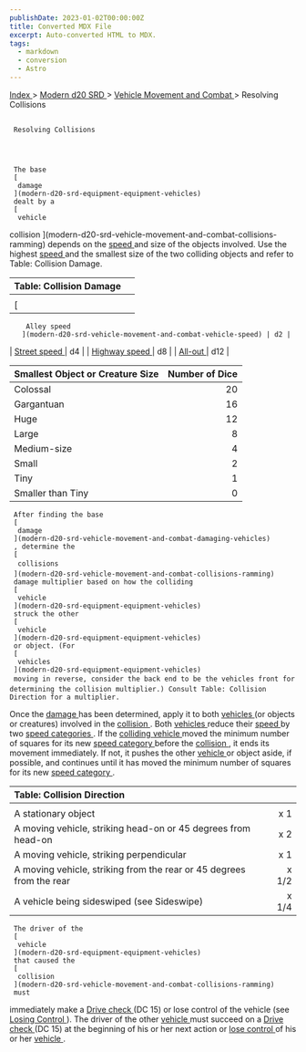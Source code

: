 ```yaml
---
publishDate: 2023-01-02T00:00:00Z
title: Converted MDX File
excerpt: Auto-converted HTML to MDX.
tags:
  - markdown
  - conversion
  - Astro
---
```







[
      Index
     ](-index)
     >
     [
      Modern d20 SRD
     ](modern-d20-srd-index)
     >
     [
      Vehicle Movement and Combat
     ](modern-d20-srd-vehicle-movement-and-combat-index)
     > Resolving Collisions
    





## 
     Resolving Collisions
    



     The base
     [
      damage
     ](modern-d20-srd-equipment-equipment-vehicles)
     dealt by a
     [
      vehicle
  collision
     ](modern-d20-srd-vehicle-movement-and-combat-collisions-ramming)
     depends on the
     [
      speed
     ](modern-d20-srd-vehicle-movement-and-combat-vehicle-speed)
     and size of the objects involved. Use the highest
     [
      speed
     ](modern-d20-srd-vehicle-movement-and-combat-vehicle-speed)
     and the smallest size of the two colliding objects and refer to Table: Collision Damage.
    


| Table: Collision Damage |  |
| :------------------------- | --: |
|  |  |
| [
        Alley speed
       ](modern-d20-srd-vehicle-movement-and-combat-vehicle-speed) | d2 |
| [
        Street speed
       ](modern-d20-srd-vehicle-movement-and-combat-vehicle-speed) | d4 |
| [
        Highway speed
       ](modern-d20-srd-vehicle-movement-and-combat-vehicle-speed) | d8 |
| [
        All-out
       ](modern-d20-srd-vehicle-movement-and-combat-vehicle-speed) | d12 |



| Smallest Object or Creature Size | Number of Dice |
| :---------------------------------- | ----------------: |
| Colossal | 20 |
| Gargantuan | 16 |
| Huge | 12 |
| Large | 8 |
| Medium-size | 4 |
| Small | 2 |
| Tiny | 1 |
| Smaller than Tiny | 0 |




     After finding the base
     [
      damage
     ](modern-d20-srd-vehicle-movement-and-combat-damaging-vehicles)
     , determine the
     [
      collisions
     ](modern-d20-srd-vehicle-movement-and-combat-collisions-ramming)
     damage multiplier based on how the colliding
     [
      vehicle
     ](modern-d20-srd-equipment-equipment-vehicles)
     struck the other
     [
      vehicle
     ](modern-d20-srd-equipment-equipment-vehicles)
     or object. (For
     [
      vehicles
     ](modern-d20-srd-equipment-equipment-vehicles)
     moving in reverse, consider the back end to be the vehicles front for determining the collision multiplier.) Consult Table: Collision Direction for a multiplier.
Once the
     [
      damage
     ](modern-d20-srd-vehicle-movement-and-combat-damaging-vehicles)
     has been determined, apply it to both
     [
      vehicles
     ](modern-d20-srd-equipment-equipment-vehicles)
     (or objects or creatures) involved in the
     [
      collision
     ](modern-d20-srd-vehicle-movement-and-combat-collisions-ramming)
     . Both
     [
      vehicles
     ](modern-d20-srd-equipment-equipment-vehicles)
     reduce their
     [
      speed
     ](modern-d20-srd-vehicle-movement-and-combat-vehicle-speed)
     by two
     [
      speed
categories
     ](modern-d20-srd-vehicle-movement-and-combat-vehicle-speed)
     . If the
     [
      colliding
     ](modern-d20-srd-vehicle-movement-and-combat-collisions-ramming)
[
      vehicle
     ](modern-d20-srd-equipment-equipment-vehicles)
     moved the minimum number of squares for its new
     [
      speed
category
     ](modern-d20-srd-vehicle-movement-and-combat-vehicle-speed)
     before the
     [
      collision
     ](modern-d20-srd-vehicle-movement-and-combat-collisions-ramming)
     , it ends its movement immediately. If not, it pushes the other
     [
      vehicle
     ](modern-d20-srd-equipment-equipment-vehicles)
     or object aside, if possible, and continues until it has moved the minimum number of squares for its new
     [
      speed
category
     ](modern-d20-srd-vehicle-movement-and-combat-vehicle-speed)
     .
    


| Table: Collision Direction |  |
| :---------------------------- | --: |
|  |  |
| A stationary object | x 1 |
| A moving vehicle, striking head-on or 45 degrees from head-on | x 2 |
| A moving vehicle, striking perpendicular | x 1 |
| A moving vehicle, striking from the rear or 45 degrees from the rear | x 1/2 |
| A vehicle being sideswiped (see Sideswipe) | x 1/4 |




     The driver of the
     [
      vehicle
     ](modern-d20-srd-equipment-equipment-vehicles)
     that caused the
     [
      collision
     ](modern-d20-srd-vehicle-movement-and-combat-collisions-ramming)
     must
  immediately make a
     [
      Drive
     ](modern-d20-srd-skills-drive)
[
      check
     ](modern-d20-srd-skills-skill-basics)
     (DC 15) or lose control of the vehicle (see
     [
      Losing
  Control
     ](modern-d20-srd-vehicle-movement-and-combat-losing-control)
     ). The driver of the other
     [
      vehicle
     ](modern-d20-srd-equipment-equipment-vehicles)
     must succeed on a
     [
      Drive
     ](modern-d20-srd-skills-drive)
[
      check
     ](modern-d20-srd-skills-skill-basics)
     (DC 15) at the beginning of his or her next action or
     [
      lose
  control
     ](modern-d20-srd-vehicle-movement-and-combat-losing-control)
     of his or
  her
     [
      vehicle
     ](modern-d20-srd-equipment-equipment-vehicles)
     .
    





